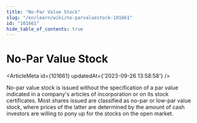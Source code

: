 ```yaml
---
title: "No-Par Value Stock"
slug: "/en/learn/wiki/no-parvaluestock-101661"
id: "101661"
hide_table_of_contents: true
---
```



# No-Par Value Stock

<ArticleMeta id={101661} updatedAt={'2023-09-26 13:58:58'} />
<div className='border-solid border-b border-t-0 my-4 border-[var(--ifm-color-gray-300)]' />

No-par value stock is issued without the specification of a par value indicated in a company's articles of incorporation or on its stock certificates. Most shares issued are classified as no-par or low-par value stock, where prices of the latter are determined by the amount of cash investors are willing to pony up for the stocks on the open market.
